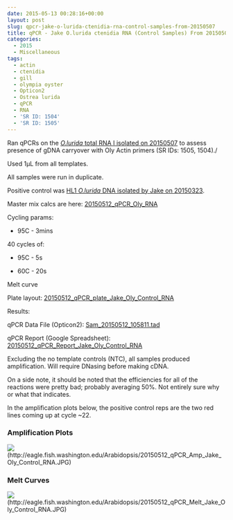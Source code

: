 ```yaml
---
date: 2015-05-13 00:28:16+00:00
layout: post
slug: qpcr-jake-o-lurida-ctenidia-rna-control-samples-from-20150507
title: qPCR - Jake O.lurida ctenidia RNA (Control Samples) From 20150507
categories:
  - 2015
  - Miscellaneous
tags:
  - actin
  - ctenidia
  - gill
  - olympia oyster
  - Opticon2
  - Ostrea lurida
  - qPCR
  - RNA
  - 'SR ID: 1504'
  - 'SR ID: 1505'
---
```


Ran qPCRs on the [_O.lurida_ total RNA I isolated on 20150507](https://robertslab.github.io/sams-notebook/posts/2015/2015-05-07-rna-isolation-jakes-o-lurida-ctenidia-control-from-20150422/) to assess presence of gDNA carryover with Oly Actin primers (SR IDs: 1505, 1504)./

Used 1μL from all templates.

All samples were run in duplicate.

Positive control was [HL1 _O.lurida_ DNA isolated by Jake on 20150323](https://heareresearch.blogspot.com/2015/03/3-23-2015-ezna-dna-isolation-with-seed.html).

Master mix calcs are here: [20150512_qPCR_Oly_RNA](https://docs.google.com/spreadsheets/d/1-jUGGyD56GcA_uk07TFUEh2R0Y2e6DxeEzqdByTccJE/edit?usp=sharing)

Cycling params:




    
  * 95C - 3mins



40 cycles of:


    
  * 95C - 5s

    
  * 60C - 20s



Melt curve



Plate layout: [20150512_qPCR_plate_Jake_Oly_Control_RNA](https://docs.google.com/spreadsheets/d/1Ev85A7KgH3jrN6UnZd2b3gXySaX0rQqGt8_poKPcIks/edit?usp=sharing)





Results:

qPCR Data File (Opticon2): [Sam_20150512_105811.tad](https://eagle.fish.washington.edu/Arabidopsis/qPCR/Opticon/Sam_20150512_105811.tad)

qPCR Report (Google Spreadsheet): [20150512_qPCR_Report_Jake_Oly_Control_RNA](https://docs.google.com/spreadsheets/d/1F8_DalqoKNCebg54zy1Fg6OFmuwkQg90QOvi89YBJbk/edit?usp=sharing)

Excluding the no template controls (NTC), all samples produced amplification. Will require DNasing before making cDNA.

On a side note, it should be noted that the efficiencies for all of the reactions were pretty bad; probably averaging 50%. Not entirely sure why or what that indicates.

In the amplification plots below, the positive control reps are the two red lines coming up at cycle ~22.



### Amplification Plots



![](https://eagle.fish.washington.edu/Arabidopsis/20150512_qPCR_Amp_Jake_Oly_Control_RNA.JPG)(http://eagle.fish.washington.edu/Arabidopsis/20150512_qPCR_Amp_Jake_Oly_Control_RNA.JPG)







### Melt Curves



![](https://eagle.fish.washington.edu/Arabidopsis/20150512_qPCR_Melt_Jake_Oly_Control_RNA.JPG)(http://eagle.fish.washington.edu/Arabidopsis/20150512_qPCR_Melt_Jake_Oly_Control_RNA.JPG)




